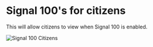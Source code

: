 # Signal 100's for citizens

This will allow citizens to view when Signal 100 is enabled.

![Signal 100 Citizens](/features/signal-100-citizen.png)
